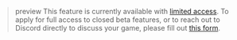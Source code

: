 > preview
> This feature is currently available with [limited access](/docs/discord-social-sdk/core-concepts#limited-access-features). To apply for full access to closed beta features, or to reach out to Discord directly to discuss your game, please fill out [this form](https://discord.com/developers/social-sdk-closed-beta-access-request-form).